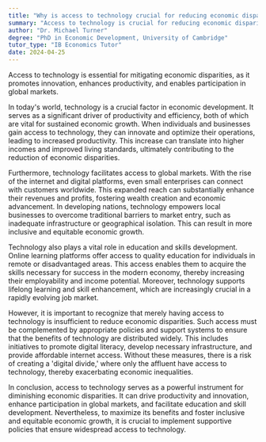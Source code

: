 ```yaml
---
title: "Why is access to technology crucial for reducing economic disparities?"
summary: "Access to technology is crucial for reducing economic disparities as it fosters innovation, productivity, and global market participation."
author: "Dr. Michael Turner"
degree: "PhD in Economic Development, University of Cambridge"
tutor_type: "IB Economics Tutor"
date: 2024-04-25
---
```


Access to technology is essential for mitigating economic disparities, as it promotes innovation, enhances productivity, and enables participation in global markets.

In today's world, technology is a crucial factor in economic development. It serves as a significant driver of productivity and efficiency, both of which are vital for sustained economic growth. When individuals and businesses gain access to technology, they can innovate and optimize their operations, leading to increased productivity. This increase can translate into higher incomes and improved living standards, ultimately contributing to the reduction of economic disparities.

Furthermore, technology facilitates access to global markets. With the rise of the internet and digital platforms, even small enterprises can connect with customers worldwide. This expanded reach can substantially enhance their revenues and profits, fostering wealth creation and economic advancement. In developing nations, technology empowers local businesses to overcome traditional barriers to market entry, such as inadequate infrastructure or geographical isolation. This can result in more inclusive and equitable economic growth.

Technology also plays a vital role in education and skills development. Online learning platforms offer access to quality education for individuals in remote or disadvantaged areas. This access enables them to acquire the skills necessary for success in the modern economy, thereby increasing their employability and income potential. Moreover, technology supports lifelong learning and skill enhancement, which are increasingly crucial in a rapidly evolving job market.

However, it is important to recognize that merely having access to technology is insufficient to reduce economic disparities. Such access must be complemented by appropriate policies and support systems to ensure that the benefits of technology are distributed widely. This includes initiatives to promote digital literacy, develop necessary infrastructure, and provide affordable internet access. Without these measures, there is a risk of creating a 'digital divide,' where only the affluent have access to technology, thereby exacerbating economic inequalities.

In conclusion, access to technology serves as a powerful instrument for diminishing economic disparities. It can drive productivity and innovation, enhance participation in global markets, and facilitate education and skill development. Nevertheless, to maximize its benefits and foster inclusive and equitable economic growth, it is crucial to implement supportive policies that ensure widespread access to technology.
    
